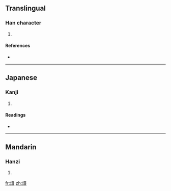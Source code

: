 ==Translingual==

===Han character===
{{Han char|rn=86|rad=火|as=12|sn=16|four=|canj=火十廿金 (FJTC)}}

# {{defn|Han|sort=火12}}

====References====
* {{Han ref|kx=0682.220|dkj=19411|dj=1095.010|hdz=32232.020|uh=71CC|ud=29132}}

----

==Japanese==

===Kanji===
{{ja-kanji|grade=|rs=火12}}

# {{defn|Japanese|sort=火12}}

====Readings====
* {{ja-readings|on=[[ふん]] (fun), [[ほん]] (hon), [[ふん]] (fun)|kun=[[たく]] (taku), [[やく]] (yaku)}}

----

==Mandarin==

===Hanzi===
{{cmn-hanzi|pin=[[bèn]] ([[ben4]]), [[fén]] ([[fen2]])|wg=pen<sup>4</sup>, fen<sup>2</sup>}}

# {{defn|Mandarin|sort=火12}}

[[fr:燌]]
[[zh:燌]]